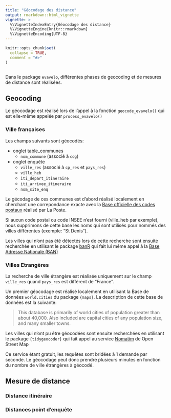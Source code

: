 ```yaml
---
title: "Géocodage des distance"
output: rmarkdown::html_vignette
vignette: >
  %\VignetteIndexEntry{Géocodage des distance}
  %\VignetteEngine{knitr::rmarkdown}
  %\VignetteEncoding{UTF-8}
---
```


```r
knitr::opts_chunk$set(
  collapse = TRUE,
  comment = "#>"
)
```

```r

```


Dans le package `evavelo`, différentes phases de geocoding et de mesures de distance sont réalisées.

## Geocoding

Le géocodage est réalisé lors de l'appel à la fonction `geocode_evavelo()` qui est elle-même appelée par `process_evavelo()`

### Ville françaises
Les champs suivants sont géocodés:

* onglet table_communes
  + `nom_commune` (associé à `cog`)
* onglet enquête
  + `ville_res` (associé à `cp_res` et `pays_res`)
  + `ville_heb`
  + `iti_depart_itineraire`
  + `iti_arrivee_itineraire`
  + `nom_site_enq`
  
Le gécodage de ces communes est d'abord réalisé localement en cherchant une correpondance exacte avec la [Base officielle des codes postaux](https://www.data.gouv.fr/fr/datasets/base-officielle-des-codes-postaux/) réalisé par La Poste. 

Si aucun code postal ou code INSEE n'est fourni (ville_heb par exemple), nous supprimons de cette base les noms qui sont utilisés pour nommés des villes différentes (exemple: "St Denis").

Les villes qui n'ont pas été détectés lors de cette recherche sont ensuite recherchée en utilisant le package [banR](https://github.com/joelgombin/banR) qui fait lui même appel à la [Base Adresse Nationale (BAN)](https://geo.api.gouv.fr/adresse)

### Villes Etrangères
La recherche de ville étrangère est réalisée uniquement sur le champ `ville_res` quand `pays_res` est différent de "France".

Un premier géocodage est réalisé localement en utilisant la Base de données `world.cities` du package `{maps}`.
La description de cette base de données est la suivante:

>This database is primarily of world cities of population greater than about 40,000. Also included are capital cities of any population size, and many smaller towns.

Les villes qui n'ont pu être géocodées sont ensuite recherchées en utilisant le package `{tidygeocoder}` qui fait appel au service [Nomatim](https://nominatim.org/) de Open Street Map

Ce service étant gratuit, les requêtes sont bridées à 1 demande par seconde. Le géocodage peut donc prendre plusieurs minutes en fonction du nombre de ville étrangères à géocodé.

## Mesure de distance

### Distance itinéraire

### Distances point d'enquête





